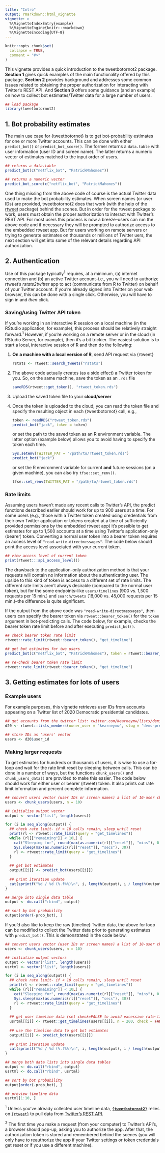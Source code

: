```yaml
---
title: "Intro"
output: rmarkdown::html_vignette
vignette: >
  %\VignetteIndexEntry{example}
  %\VignetteEngine{knitr::rmarkdown}
  %\VignetteEncoding{UTF-8}
---
```


```r
knitr::opts_chunk$set(
  collapse = TRUE,
  comment = "#>"
)
```

This vignette provides a quick introduction to the tweetbotornot2 package. 
**Section 1** gives quick examples of the main functionality offered by 
this package. **Section 2** provides background and addresses some common issues
related to obtaining the proper authorization for interacting with Twitter's 
REST API. And **Section 3** offers some guidance (and an example) on how to 
collect bot estimates/Twitter data for a large number of users.

```r
## load package
library(tweetbotornot2)
```

## 1. Bot probability estimates

The main use case for {tweetbotornot} is to get bot-probability estimates for 
one or more Twitter accounts. This can be done with either `predict_bot()` or
`predict_bot_score()`. The former returns a `data.table` with user information
(user ID and screen name). The latter returns a numeric vector of estimates 
matched to the input order of users.

```r
## returns a data.table
predict_bot(c("netflix_bot", "PatrickMahomes"))

## returns a numeric vector
predict_bot_score(c("netflix_bot", "PatrickMahomes"))
```

One thing missing from the above code of course is the actual Twitter data used
to make the bot probability estimates. When screen names (or user IDs) are 
provided, tweetbotornot2 does that work (with the help of the [rtweet](https://rtweet.info) package)
behind the scenes. But in order for the rtweet package to work, users must 
obtain the proper authorization to interact with Twitter's REST API. For most
users this process is now a breeze–users can run the above code and if necessary
they will be prompted to authorize access to the embedded rtweet app. But for 
users working on remote servers or trying to generate estimates on thousands or
millions of Twitter uers, the next section will get into some of the relevant
details regarding API authorization.

## 2. Authentication

Use of this package typically<sup>1</sup> requires, at a minimum, (a) internet 
connection and (b) an active Twitter account–i.e., you will need to authorize
rtweet's *rstats2twitter* app to act (communicate from R to Twitter) on behalf 
of your Twitter account. If you're already signed into Twitter on your web 
browser, this can be done with a single click. Otherwise, you will have to sign 
in and *then* click.

### Saving/using Twitter API token

If you're working in an interactive R session on a local machine (in the RStudio 
application, for example), this process should be relatively straight forward.<sup>1</sup>
However, if you're working on a remote server or in the cloud (in RStudio Server,
for example), then it's a bit trickier. The easiest solution is to start a local, 
interactive session of R and then do the following:

1. **On a machine with a local version of R**, send API request via {rtweet}
   ```r
   rstats <- rtweet::search_tweets("rstats")
   ```
1. The above code actually creates (as a side effect) a Twitter token for you. So, on the same machine, save the token as an `.rds` file
   ```r
   saveRDS(rtweet::get_token(), "rtweet_token.rds")
   ```
1. Upload the saved token file to your **cloud/server**
1. Once the token is uploaded to the cloud, you can read the token file and 
specify the resulting object in each {tweetbotornot} call, e.g.,
   ```r
   token <- readRDS("rtweet_token.rds")
   predict_bot("jack", token = token)
   ```
   or set the path to the saved token as an R environment variable. The latter 
   option (example below) allows you to avoid having to specify the token each time.
   ```r
   Sys.setenv(TWITTER_PAT = "/path/to/rtweet_token.rds")
   predict_bot("jack")
   ```
   or set the R environment variable for current **and** future sessions (on a
   given machine), you can also try `tfse::set_renv()`.
   ```r
   tfse::set_renv(TWITTER_PAT = "/path/to/rtweet_token.rds")
   ```

### Rate limits

Assuming users haven't made any recent calls to Twitter's API, the predict functions
described earlier should work for up to 900 users at a time. For some users (e.g., those with a Twitter 
token created using credentials from their own Twitter application or tokens 
created at a time of sufficiently provided permissions by the embedded rtweet app)
it's possible to get estimates for up to 1,500 accounts at a time using Twitter's
application-only (bearer) token. Converting a normal user token into a bearer 
token requires an access level of `"read-write-directmessages"`. The code below 
should print the access level associated with your current token.

```r
## view access level of current token
print(rtweet:::api_access_level())
```

The drawback to the application-only authorization method is that your requests
will contain no information about the authenticating user. The upside to this
kind of token is access to a different set of rate limits. The different rate 
limits aren't always desirable (compared to the normal user token), but for the
some endpoints–like `users/timelines` (900 vs. 1,500 requests per 15 min.) and
`search/tweets` (18,000 vs. 45,000 requests per 15 min.)–the difference is quite 
significant.

If the output from the above code was `"read-write-directmessages"`, then users
can specify the bearer token via `rtweet::bearer_token()` for the `token` argument
in bot-predicting calls. The code below, for example, checks the bearer token rate
limit before and after executing `predict_bot()`.

```r
## check bearer token rate limit
rtweet::rate_limit(rtweet::bearer_token(), "get_timeline")

## get bot estimates for two users
predict_bot(c("netflix_bot", "PatrickMahomes"), token = rtweet::bearer_token())

## re-check bearer token rate limit
rtweet::rate_limit(rtweet::bearer_token(), "get_timeline")
```

## 3. Getting estimates for lots of users

### Example users

For example purposes, this vignette retrieves user IDs from accounts appearing
on a Twitter list of 2020 Democratic presidential candidates.

```r
## get accounts from the twitter list: twitter.com/kearneymw/lists/dems-pres-2020
d20 <- rtweet::lists_members(owner_user = "kearneymw", slug = "dems-pres-2020")

## store IDs as 'users' vector
users <- d20$user_id
```

### Making larger requests

To get estimates for hundreds or thousands of users, it is wise to use a for-loop 
and wait for the rate limit reset by sleeping between calls. This can be done in a number
of ways, but the functions `chunk_users()` and `chunk_users_data()` are provided
to make this easier. The code below should work for either user or bearer (rtweet)
token. It also prints out rate limit information and percent complete information.

```r
## convert users vector (user IDs or screen names) a list of 10-user chunks
users <- chunk_users(users, n = 10)

## initialize output vector
output <- vector("list", length(users))

for (i in seq_along(output)) {
  ## check rate limit- if < 10 calls remain, sleep until reset
  print(rl <- rtweet::rate_limit(query = "get_timelines"))
  while (rl[["remaining"]] < 10L) {
    cat("Sleeping for", round(max(as.numeric(rl[["reset"]], "mins"), 0.5), 1), "minutes...")
    Sys.sleep(max(as.numeric(rl[["reset"]], "secs"), 30))
    rl <- rtweet::rate_limit(query = "get_timelines")
  }
  
  ## get bot estimates
  output[[i]] <- predict_bot(users[[i]])
  
  ## print iteration update
  cat(sprintf("%d / %d (%.f%%)\n", i, length(output), i / length(output) * 100))
}

## merge into single data table
output <- do.call("rbind", output)

## sort by bot probability
output[order(-prob_bot), ]
```

If you'd also like to keep the raw (timeline) Twitter data, the above for loop
can be modified to collect the Twitter data prior to generating estimates with
`predict_bot()`. This is demonstrated in the code below.

```r
## convert users vector (user IDs or screen names) a list of 10-user chunks
users <- chunk_users(users, n = 10)

## initialize output vectors
output <- vector("list", length(users))
usrtml <- vector("list", length(users))

for (i in seq_along(output)) {
  ## check rate limit- if < 10 calls remain, sleep until reset
  print(rl <- rtweet::rate_limit(query = "get_timelines"))
  while (rl[["remaining"]] < 10L) {
    cat("Sleeping for", round(max(as.numeric(rl[["reset"]], "mins"), 0.5), 1), "minutes...")
    Sys.sleep(max(as.numeric(rl[["reset"]], "secs"), 30))
    rl <- rtweet::rate_limit(query = "get_timelines")
  }
  
  ## get user timeline data (set check=FALSE to avoid excessive rate-limit calls)
  usrtml[[i]] <- rtweet::get_timelines(users[[i]], n = 200, check = FALSE)
  
  ## use the timeline data to get bot estimates
  output[[i]] <- predict_bot(users[[i]])
  
  ## print iteration update
  cat(sprintf("%d / %d (%.f%%)\n", i, length(output), i / length(output) * 100))
}

## merge both data lists into single data tables
output <- do.call("rbind", output)
usrtml <- do.call("rbind", usrtml)

## sort by bot probability
output[order(-prob_bot), ]

## preview timeline data
usrtml[1:10, ]
```


<sup>1</sup> Unless you've already collected user timeline data, **[`{tweetbotornot2}`](tweetbotornot2.mikewk.com)** 
relies on [`{rtweet}`](https://rtweet.info) to pull data from [Twitter's REST API](https://developer.twitter.com/en/docs).

<sup>2</sup> The first time you make a request [from your computer] to Twitter's API's, a 
browser should pop-up, asking you to authorize the app. After that, the
authorization token is stored and remembered behind the scenes (you will only 
have to reauthorize the app if your Twitter settings or token credentials get 
reset or if you use a different machine).
